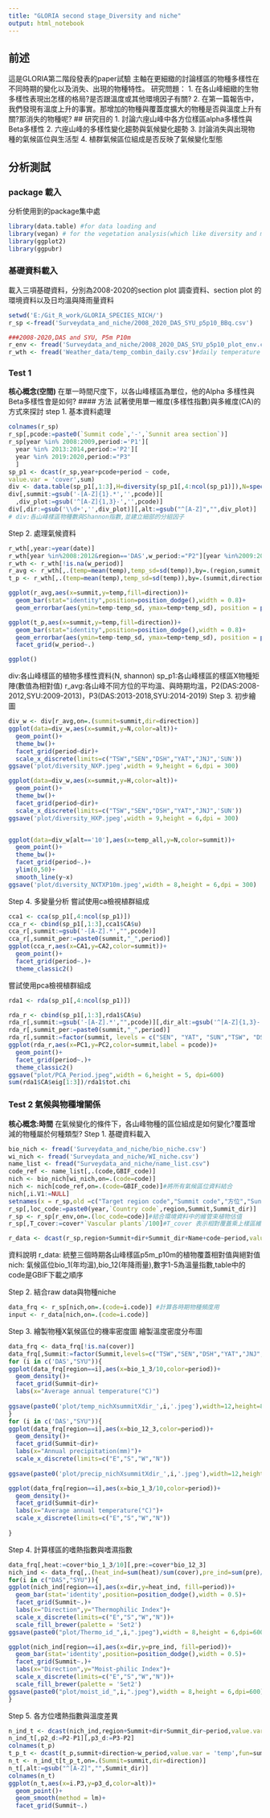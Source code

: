 ```yaml
---
title: "GLORIA second stage_Diversity and niche"
output: html_notebook
---
```

## 前述
這是GLORIA第二階段發表的paper試驗
主軸在更細緻的討論樣區的物種多樣性在不同時期的變化以及消失、出現的物種特性。
研究問題：
1. 在各山峰細緻的生物多樣性表現出怎樣的格局?是否跟溫度或其他環境因子有關?
2. 在第一篇報告中，我們發現有溫度上升的事實。那增加的物種與覆蓋度擴大的物種是否與溫度上升有關?那消失的物種呢?
## 研究目的
1. 討論六座山峰中各方位樣區alpha多樣性與Beta多樣性
2. 六座山峰的多樣性變化趨勢與氣候變化趨勢
3. 討論消失與出現物種的氣候區位與生活型
4. 植群氣候區位組成是否反映了氣候變化型態

## 分析測試
### package 載入
分析使用到的package集中處
```r
library(data.table) #for data loading and 
library(vegan) # for the vegetation analysis(which like diversity and multiple variable analysis)
library(ggplot2)
library(ggpubr)
```

### 基礎資料載入
載入三項基礎資料，分別為2008-2020的section plot 調查資料、section plot 的環境資料以及日均溫與降雨量資料
```r
setwd('E:/Git_R_work/GLORIA_SPECIES_NICH/')
r_sp <-fread('Surveydata_and_niche/2008_2020_DAS_SYU_p5p10_BBq.csv')

###2008-2020,DAS and SYU, P5m P10m 
r_env <- fread('Surveydata_and_niche/2008_2020_DAS_SYU_p5p10_plot_env.csv')# plot environment data table
r_wth <- fread('Weather_data/temp_combin_daily.csv')#daily temperature and precipitation data
```
### Test 1
**核心概念(空間)**
在單一時間尺度下，以各山峰樣區為單位，他的Alpha 多樣性與Beta多樣性會是如何?
#### 方法
試著使用單一維度(多樣性指數)與多維度(CA)的方式來探討
step 1. 基本資料處理

```r

colnames(r_sp)
r_sp[,pcode:=paste0(`Summit code`,'-',`Sunnit area section`)]
r_sp[year %in% 2008:2009,period:='P1'][
  year %in% 2013:2014,period:='P2'][
  year %in% 2019:2020,period:="P3"
  ]
sp_p1 <- dcast(r_sp,year+pcode+period ~ code,
value.var = 'cover',sum)
div <- data.table(sp_p1[,1:3],H=diversity(sp_p1[,4:ncol(sp_p1)]),N=specnumber(sp_p1[,4:ncol(sp_p1)]))
div[,summit:=gsub('-[A-Z]{1}.*','',pcode)][
  ,div_plot:=gsub('^[A-Z]{1,3}-','',pcode)]
div[,dir:=gsub('\\d+','',div_plot)][,alt:=gsub("^[A-Z]","",div_plot)]
# div:各山峰樣區物種數與Shannon指數,並建立細部的分組因子
```
Step 2. 處理氣候資料
```r
r_wth[,year:=year(date)]
r_wth[year %in%2008:2012&region=='DAS',w_period:="P2"][year %in%2009:2013&region=='SYU',w_period:="P2"][year %in%2013:2018&region=='DAS',w_period:="P3"][year %in%2014:2019&region=='SYU',w_period:="P3"]
r_wth <- r_wth[!is.na(w_period)]
r_avg <- r_wth[,.(temp=mean(temp),temp_sd=sd(temp)),by=.(region,summit,direction)]
t_p <- r_wth[,.(temp=mean(temp),temp_sd=sd(temp)),by=.(summit,direction,w_period)]

ggplot(r_avg,aes(x=summit,y=temp,fill=direction))+
  geom_bar(stat="identity",position=position_dodge(),width = 0.8)+
  geom_errorbar(aes(ymin=temp-temp_sd, ymax=temp+temp_sd), position = position_dodge(width =0.8),width = 0.3)

ggplot(t_p,aes(x=summit,y=temp,fill=direction))+
  geom_bar(stat="identity",position=position_dodge(),width = 0.8)+
  geom_errorbar(aes(ymin=temp-temp_sd, ymax=temp+temp_sd), position = position_dodge(width =0.8),width = 0.3)+
  facet_grid(w_period~.)

ggplot()

```
div:各山峰樣區的植物多樣性資料(N, shannon)
sp_p1:各山峰樣區的樣區X物種矩陣(數值為相對值)
r_avg:各山峰不同方位的平均溫、與時期均溫，P2(DAS:2008-2012,SYU:2009-2013)，P3(DAS:2013-2018,SYU:2014-2019)
Step 3. 初步繪圖
```r
div_w <- div[r_avg,on=.(summit=summit,dir=direction)]
ggplot(data=div_w,aes(x=summit,y=N,color=alt))+
  geom_point()+
  theme_bw()+
  facet_grid(period~dir)+
  scale_x_discrete(limits=c("TSW","SEN","DSH","YAT","JNJ",'SUN'))
ggsave('plot/diversity_NXP.jpeg',width = 9,height = 6,dpi = 300)

ggplot(data=div_w,aes(x=summit,y=H,color=alt))+
  geom_point()+
  theme_bw()+
  facet_grid(period~dir)+
  scale_x_discrete(limits=c("TSW","SEN","DSH","YAT","JNJ",'SUN'))
ggsave('plot/diversity_HXP.jpeg',width = 9,height = 6,dpi = 300)


ggplot(data=div_w[alt=='10'],aes(x=temp_all,y=N,color=summit))+
  geom_point()+
  theme_bw()+
  facet_grid(period~.)+
  ylim(0,50)+
  smooth_line(y~x)
ggsave('plot/diversity_NXTXP10m.jpeg',width = 8,height = 6,dpi = 300)
```
Step 4. 多變量分析
嘗試使用ca檢視植群組成
```r

cca1 <- cca(sp_p1[,4:ncol(sp_p1)])
cca_r <- cbind(sp_p1[,1:3],cca1$CA$u)
cca_r[,summit:=gsub('-[A-Z].*',"",pcode)]
cca_r[,summit_per:=paste0(summit,"_",period)]
ggplot(cca_r,aes(x=CA1,y=CA2,color=summit))+
  geom_point()+
  facet_grid(period~.)+
  theme_classic2()
```
嘗試使用pca檢視植群組成
```r
rda1 <- rda(sp_p1[,4:ncol(sp_p1)])

rda_r <- cbind(sp_p1[,1:3],rda1$CA$u)
rda_r[,summit:=gsub('-[A-Z].*',"",pcode)][,dir_alt:=gsub('^[A-Z]{1,3}-',"",pcode)]
rda_r[,summit_per:=paste0(summit,"_",period)]
rda_r[,summit:=factor(summit, levels = c("SEN", "YAT", "SUN","TSW", "DSH", "JNJ"))]
ggplot(rda_r,aes(x=PC1,y=PC2,color=summit,label = pcode))+
  geom_point()+
  facet_grid(period~.)+
  theme_classic2()
ggsave("plot/PCA_Period.jpeg",width = 6,height = 5, dpi=600)
sum(rda1$CA$eig[1:3])/rda1$tot.chi
```
### Test 2 氣候與物種增關係
**核心概念:時間** 
在氣候變化的條件下，各山峰物種的區位組成是如何變化?覆蓋增減的物種屬於何種類型?
Step 1. 基礎資料載入
```r
bio_nich <- fread('Surveydata_and_niche/bio_niche.csv')
wi_nich <- fread('Surveydata_and_niche/WI_niche.csv')
name_list <- fread("Surveydata_and_niche/name_list.csv")
code_ref <- name_list[,.(code,GBIF_code)]
nich <- bio_nich[wi_nich,on=.(code=code)]
nich <- nich[code_ref,on=.(code=GBIF_code)]#將所有氣候區位資料結合
nich[,i.V1:=NULL]
setnames(x = r_sp,old =c("Target region code","Summit code","方位","Sunnit area section"),new=c("region","Summit","dir","Summit_dir"))
r_sp[,loc_code:=paste0(year,`Country code`,region,Summit,Summit_dir)]
r_sp <- r_sp[r_env,on=.(loc_code=code)]#結合環境資料中的維管束植物估值
r_sp[,T_cover:=cover*`Vascular plants`/100]#T_cover 表示相對覆蓋乘上樣區維管束植物總覆蓋度得到

r_data <- dcast(r_sp,region+Summit+dir+Summit_dir+Name+code~period,value.var = c('cover',"T_cover"),fun=sum)
```
資料說明
r_data: 統整三個時期各山峰樣區p5m_p10m的植物覆蓋相對值與絕對值
nich: 氣候區位bio_1(年均溫),bio_12(年降雨量),數字1-5為溫量指數,table中的code是GBIF下載之順序

Step 2. 結合raw data與物種niche
```r
data_frq <- r_sp[nich,on=.(code=i.code)] #計算各時期物種頻度用
input <- r_data[nich,on=.(code=i.code)]
```
Step 3. 繪製物種X氣候區位的機率密度圖
繪製溫度密度分布圖

```r
data_frq <- data_frq[!is.na(cover)]
data_frq[,Summit:=factor(Summit,levels=c("TSW","SEN","DSH","YAT","JNJ",'SUN'))]
for (i in c('DAS',"SYU")){
ggplot(data_frq[region==i],aes(x=bio_1_3/10,color=period))+
  geom_density()+
  facet_grid(Summit~dir)+
  labs(x="Average annual temperature(°C)")
  
ggsave(paste0('plot/temp_nichXsummitXdir_',i,'.jpeg'),width=12,height=8,dpi=600)
}
for (i in c('DAS',"SYU")){
ggplot(data_frq[region==i],aes(x=bio_12_3,color=period))+
  geom_density()+
  facet_grid(Summit~dir)+
  labs(x="Annual precipitation(mm)")+
  scale_x_discrete(limits=c("E","S","W","N"))
  
ggsave(paste0('plot/precip_nichXsummitXdir_',i,'.jpeg'),width=12,height=8,dpi=600)

ggplot(data_frq[region==i],aes(x=bio_1_3/10,color=period))+
  geom_density()+
  facet_grid(Summit~dir)+
  labs(x="Average annual temperature(°C)")+
  scale_x_discrete(limits=c("E","S","W","N"))
  
}
```
Step 4. 計算樣區的嗜熱指數與嗜濕指數

```r
data_frq[,heat:=cover*bio_1_3/10][,pre:=cover*bio_12_3]
nich_ind <- data_frq[,.(heat_ind=sum(heat)/sum(cover),pre_ind=sum(pre)/sum(cover)),by=.(region,Summit,dir,Summit_dir,period)]
for(i in c("DAS","SYU")){
ggplot(nich_ind[region==i],aes(x=dir,y=heat_ind, fill=period))+
  geom_bar(stat='identity',position=position_dodge(),width = 0.5)+
  facet_grid(Summit~.)+
  labs(x="Direction",y="Thermophilic Index")+
  scale_x_discrete(limits=c("E","S","W","N"))+
  scale_fill_brewer(palette = 'Set2')
ggsave(paste0("plot/Thermo_id_",i,".jpeg"),width = 8,height = 6,dpi=600)

ggplot(nich_ind[region==i],aes(x=dir,y=pre_ind, fill=period))+
  geom_bar(stat='identity',position=position_dodge(),width = 0.5)+
  facet_grid(Summit~.)+
  labs(x="Direction",y="Moist-philic Index")+
  scale_x_discrete(limits=c("E","S","W","N"))+
  scale_fill_brewer(palette = 'Set2')
ggsave(paste0("plot/moist_id_",i,".jpeg"),width = 8,height = 6,dpi=600)
}
```
Step 5. 各方位嗜熱指數與溫度差異
```r
n_ind_t <- dcast(nich_ind,region+Summit+dir+Summit_dir~period,value.var = "heat_ind",fun=sum)
n_ind_t[,p2_d:=P2-P1][,p3_d:=P3-P2]
colnames(t_p)
t_p_t <- dcast(t_p,summit+direction~w_period,value.var = 'temp',fun=sum)
n_t <- n_ind_t[t_p_t,on=.(Summit=summit,dir=direction)]
n_t[,alt:=gsub("^[A-Z]","",Summit_dir)]
colnames(n_t)
ggplot(n_t,aes(x=i.P3,y=p3_d,color=alt))+
  geom_point()+
  geom_smooth(method = lm)+
  facet_grid(Summit~.)
```

